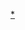 {{Navbox
|name = 中共中央书记处
|titlestyle = background: #DC241F; color: #FFDE00;
|title = [[File:Danghui golden.svg|21px|中国共产党党徽]] [[中国共产党|<span style="color:#FFDE00;">中国共产党</span>]][[中国共产党中央书记处|<span style="color:#FFDE00;">中央书记处</span>]]成员
|state = {{{state<includeonly>|collapsed</includeonly>}}}
|bodyclass = hlist

|group1 = [[中国共产党第六届中央委员会|第六届]]
|groupstyle = background: #DC241F; color: #FFDE00;
|list1 = 
{{Navbox |child
  |evenodd = swap
  |group1 = 五中全会<br />1934年1月
|groupstyle = background: #DC241F; color: #FFDE00;
  |list1 =
# [[博古]]<small>（中央总书记至1935年）</small>
# [[张闻天]]
# [[周恩来]]
# [[项英]]
  |group2 = 中央政治局会议<br />1943年3月
  |list2 =
# [[毛泽东]]<small>（中央书记处主席）</small>
# [[刘少奇]]
# [[任弼时]]
 }}

|group2 = [[中国共产党第七届中央委员会|第七届]]
|list2 = 
{{Navbox |child
  |evenodd = swap
  |group1 = [[中国共产党第七届中央委员会第一次全体会议|一中全会]]选举<br />1945年6月
  |groupstyle = background: #DC241F; color: #FFDE00;
  |list1 =
# '''中央书记处书记'''：[[毛泽东]]<small>（中央主席）</small>
# [[朱德]]
# [[刘少奇]]
# [[周恩來]]
# [[任弼时]]<small>（[[中共中央秘书长|中央秘书长]]）</small>
* '''中央书记处候补书记'''（1945年8月增选）：[[陈云]]
* [[彭真]]
  |group2 = [[中国共产党第七届中央委员会第一次全体会议|二中全会]]调整<br />1949年3月
  |list2 =
# '''[[五大书记|中央书记处书记]]'''：[[毛泽东]]<small>（中央主席）</small>
# [[刘少奇]]
# [[周恩來]]
# [[朱德]]
# {{nowrap|[[任弼时]]<small>（中央秘书长，1950年逝世）</small> → ''[[陈云]]''<small>（1950年代理中央书记处书记，1950年递补）</small>}}
 }}

|group3 = [[中国共产党第八届中央委员会|第八届]]
|list3 = 
{{Navbox |child
  |evenodd = swap
  |group1 = 一中全会选举<br />1956年9月
  |groupstyle = background: #DC241F; color: #FFDE00;
  |list1 =
* '''中央书记处总书记'''：[[邓小平]]<small>（1966年停止工作）</small>
# '''中央书记处书记'''：[[邓小平]]
# <del>[[彭真]]</del><small>（1966年停职）</small>
# [[王稼祥]]
# [[谭震林]]
# <del>[[谭政]]</del><small>（1960年遭批判，1962年撤职）</small>
# <del>[[黄克诚]]</del><small>（1959年遭批判，1962年撤职）</small>
# [[李雪峰]]
* '''中央书记处候补书记'''：[[刘澜涛]]
* <del>[[杨尚昆]]</del><small>（1965年遭批判，1966年停职）</small>
* [[胡乔木]]
  |group2 = 五中全会增选<br />1958年5月
  |list2 =
# '''中央书记处书记'''：[[李富春]]
# [[李先念]]  
  |group3 = 十中全会增选<br />1962年9月
  |list3 =
# '''中央书记处书记'''：<del>[[陆定一]]</del><small>（1966年停职）</small>
# [[康生]]
# <del>[[罗瑞卿]]</del><small>（1965年遭批判，1966年停职）</small>
  |group4 = 中央政治局扩大会议增选<br />1966年5月
  |list4 =
* '''中央书记处常务书记'''：[[陶铸]]
# '''中央书记处书记'''：[[叶剑英]]
  |group5 = 十一中全会补选<br />1966年8月
  |list5 =
* '''中央书记处书记'''：[[谢富治]]
* [[刘宁一]]
|belowstyle = background:#CC0000; color:#FFD700;
|below = 1966年12月起中央书记处[[文化大革命|停止工作]]。
 }}

|group4 = [[中国共产党第十一届中央委员会|第十一届]]
|list4 = 
{{Navbox |child
  |evenodd = swap
  |group1 = 五中全会选举<br />1980年2月
  |groupstyle = background: #DC241F; color: #FFDE00;
  |list1 =
* '''中央书记处总书记'''：[[胡耀邦]]<small>（1981年兼中央主席）</small>
# '''中央书记处书记'''：[[万里]]
# [[王任重]]
# [[方毅]]
# [[谷牧]]
# [[宋任穷]]
# [[余秋里]]
# [[杨得志]]
# [[胡乔木]]
# [[胡耀邦]]
# [[姚依林]]
# [[彭冲]]
  |group2 = 六中全会增选<br />1981年6月
  |list2 =
* '''中央书记处书记'''：[[习仲勋]]<small>（1981年参加中央书记处工作）</small>
 }}

|group5 = [[中国共产党第十二届中央委员会|第十二届]]
|list5 = 
{{Navbox |child
  |evenodd = swap
  |group1 = 一中全会选举<br />1982年9月
  |groupstyle = background: #DC241F; color: #FFDE00;
  |list1 =
# '''中央书记处书记'''：[[万里]]
# [[习仲勋]]
# [[邓力群]]
# [[杨勇 (上将)|杨勇]]
# [[余秋里]]
# [[谷牧]]
# [[陈丕显]]
# [[胡启立]]
# [[姚依林]]
* '''中央书记处候补书记'''：[[乔石]]
* [[郝建秀]]
  |group2 = 五中全会改组<br />1985年9月
  |list2 =
# '''中央书记处书记'''：[[胡启立]]
# [[万里]]
# [[余秋里]]
# [[乔石]]
# [[田纪云]]
# [[李鹏]]
# [[陈丕显]]
# [[邓力群]]
# [[郝建秀]]
# [[王兆国]]
 }}

|group6 = [[中国共产党第十三届中央委员会|第十三届]]
|list6 = 
{{Navbox |child
  |evenodd = swap
  |group1 = 一中全会通过<br />1987年11月
  |groupstyle = background: #DC241F; color: #FFDE00;
  |list1 =
# '''中央书记处书记'''：<del>[[胡启立]]</del><small>（1989年免职）</small>
# [[乔石]]
# <del>[[芮杏文]]</del><small>（1989年免职）</small>
# <del>[[阎明复]]</del><small>（1989年免职）</small>
* '''中央书记处候补书记'''：[[温家宝]]
  |group2 = [[中国共产党第十三届中央委员会第四次全体会议|四中全会]]改组<br />1989年6月
  |list2 =
# '''中央书记处书记'''：[[乔石]]
# [[李瑞环]]
# [[丁关根]]
* '''中央书记处候补书记'''：[[温家宝]]
  |group3 = 五中全会增补<br />1989年11月
  |list3 
# '''中央书记处书记'''：[[杨白冰]]
 }}

|group7 = [[中国共产党第十四届中央委员会|第十四届]]
|list7 =
{{Navbox |child
  |evenodd = swap
  |group1 = 一中全会通过<br />1992年10月
  |groupstyle = background: #DC241F; color: #FFDE00;
  |list1 =
# '''中央书记处书记'''：[[胡锦涛]]
# [[丁关根]]
# [[尉健行]]
# [[温家宝]]
# [[任建新 (法官)|任建新]]
  |group2 = 四中全会增补<br />1994年9月
  |list2 
# '''中央书记处书记'''：[[吴邦国]]
# [[姜春云]]
}}

|group8 = [[中国共产党第十五届中央委员会|第十五届]]
|list8 =
{{Navbox |child
  |group1 = 一中全会通过<br />1997年9月
  |groupstyle = background: #DC241F; color: #FFDE00;
  |list1 =
# '''中央书记处书记'''：[[胡锦涛]]
# [[尉健行]]
# [[丁关根]]
# [[张万年]]
# [[罗干|羅幹]]
# [[温家宝]]
# [[曾庆红]]
}}

|group9 = [[中国共产党第十六届中央委员会|第十六届]]
|list9 =
{{Navbox |child
  |group1 = 一中全会通过<br />2002年11月
  |groupstyle = background: #DC241F; color: #FFDE00;
  |list1 =
# '''中央书记处书记'''：[[曾庆红]]
# [[刘云山]]
# [[周永康]]
# [[贺国强]]
# [[王刚 (1942年)|王刚]]
# [[徐才厚]]
# [[何勇 (1940年)|何勇]]
}}

|group10 = [[中国共产党第十七届中央委员会|第十七届]]
|list10 =
{{Navbox |child
  |group1 = [[中国共产党第十七届中央委员会第一次全体会议|一中全会]]通过<br />2007年10月
  |groupstyle = background: #DC241F; color: #FFDE00;
  |list1 =
# '''中央书记处书记'''：[[习近平]]
# [[刘云山]]
# [[李源潮]]
# [[何勇 (1940年)|何勇]]
# [[令计划]]
# [[王沪宁]]
}}

|group11 = [[中国共产党第十八届中央委员会|第十八届]]
|list11 =
{{Navbox |child
  |group1 = [[中国共产党第十八届中央委员会第一次全体会议|一中全会]]通过<br />2012年11月
  |groupstyle = background: #DC241F; color: #FFDE00;
  |list1 =
# '''中央书记处书记'''：[[刘云山]]
# [[刘奇葆]]
# [[赵乐际]]
# [[栗战书]]
# [[杜青林]]
# [[赵洪祝]]
# [[杨晶]]
}}

|group12 = [[中国共产党第十九届中央委员会|第十九届]]
|list12 =
{{Navbox |child
  |group1 = [[中国共产党第十九届中央委员会第一次全体会议|一中全会]]通过<br />2017年10月
  |groupstyle = background: #DC241F; color: #FFDE00;
  |list1 =
# '''中央书记处书记'''：[[王沪宁]]
# [[丁薛祥]]
# [[杨晓渡]]
# [[陈希]]
# [[郭声琨]]
# [[黄坤明]]
# [[尤权]]
}}

}}<noinclude>

[[Category:中国共产党中央书记处|*]]
[[Category:中共中央书记处导航模板| ]]
</noinclude>